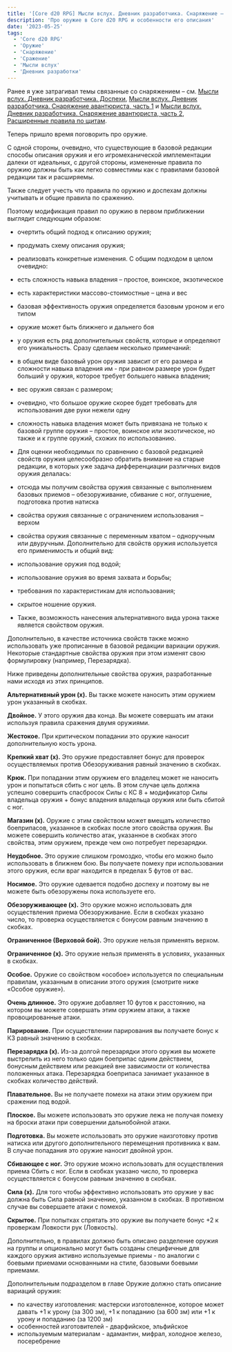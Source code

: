 ```yaml
---
title: '[Core d20 RPG] Мысли вслух. Дневник разработчика. Снаряжение – Оружие, часть 1'
description: 'Про оружие в Core d20 RPG и особенности его описания'
date: '2023-05-25'
tags:
  - 'Core d20 RPG'
  - 'Оружие'
  - 'Снаряжение'
  - 'Сражение'
  - 'Мысли вслух'
  - 'Дневник разработки'
---
```


Ранее я уже затрагивал темы связанные со снаряжением – см. [Мысли вслух. Дневник разработчика. Доспехи](https://cyborgsandmages.com/posts/core-d20/design-diary-equipment-armor-1), [Мысли вслух. Дневник разработчика. Снаряжение авантюриста, часть 1](https://cyborgsandmages.com/posts/core-d20/design-diary-equipment-adventurers-gear-1) и [Мысли вслух. Дневник разработчика. Снаряжение авантюриста, часть 2](https://cyborgsandmages.com/posts/core-d20/design-diary-equipment-adventurers-gear-2), [Расширенные правила по щитам](https://cyborgsandmages.com/posts/core-d20/enhanced-shields).

Теперь пришло время поговорить про оружие.

С одной стороны, очевидно, что существующие в базовой редакции способы описания оружия и его игромеханической имплементации далеки от идеальных, с другой стороны, измененные правила по оружию должны быть как легко совместимы как с правилами базовой редакции так и расширяемы.

Также следует учесть что правила по оружию и доспехам должны учитывать и общие правила по сражению.

Поэтому модификация правил по оружию в первом приближении выглядит следующим образом:

- очертить общий подход к описанию оружия;
- продумать схему описания оружия;
- реализовать конкретные изменения.
  С общим подходом в целом очевидно:
- есть сложность навыка владения – простое, воинское, экзотическое
- есть характеристики массово-стоимостные – цена и вес
- базовая эффективность оружия определяется базовым уроном и его типом
- оружие может быть ближнего и дальнего боя
- у оружия есть ряд дополнительных свойств, которые и определяют его уникальность.
  Сразу сделаем несколько примечаний:
- в общем виде базовый урон оружия зависит от его размера и сложности навыка владения им - при равном размере урон будет больший у оружия, которое требует большего навыка владения;
- вес оружия связан с размером;
- очевидно, что большое оружие скорее будет требовать для использования две руки нежели одну
- сложность навыка владения может быть привязана не только к базовой группе оружия – простое, воинское или экзотическое, но также и к группе оружий, схожих по использованию.
- Для оценки необходимых по сравнению с базовой редакцией свойств оружия целесообразно обратить внимание на старые редакции, в которых уже задача дифференциации различных видов оружия делалась:

- отсюда мы получим свойства оружия связанные с выполнением базовых приемов – обезоруживание, сбивание с ног, оглушение, подготовка против натиска
- свойства оружия связанные с ограничением использования – верхом
- свойства оружия связанные с переменным хватом – одноручным или двуручным.
  Дополнительно для свойств оружия используется его применимость и общий вид:
- использование оружия под водой;
- использование оружия во время захвата и борьбы;
- требования по характеристикам для использования;
- скрытое ношение оружия.
- Также, возможность нанесения альтернативного вида урона также является свойством оружия.

Дополнительно, в качестве источника свойств также можно использовать уже прописанные в базовой редакции вариации оружия.
Некоторые стандартные свойства оружия при этом изменят свою формулировку (например, Перезарядка).

Ниже приведены дополнительные свойства оружия, разработанные нами исходя из этих принципов.

**Альтернативный урон (х).** Вы также можете наносить этим оружием урон указанный в скобках.

**Двойное.** У этого оружия два конца. Вы можете совершать им атаки используя правила сражения двумя оружиями.

**Жестокое.** При критическом попадании это оружие наносит дополнительную кость урона.

**Крепкий хват (х).** Это оружие предоставляет бонус для проверок осуществляемых против Обезоруживания равный значению в скобках.

**Крюк.** При попадании этим оружием его владелец может не наносить урон и попытаться сбить с ног цель. В этом случае цель должна успешно совершить спасбросок Силы с КС 8 + модификатор Силы владельца оружия + бонус владения владельца оружия или быть сбитой с ног.

**Магазин (х).** Оружие с этим свойством может вмещать количество боеприпасов, указанное в скобках после этого свойства оружия. Вы можете совершить количество атак, указанное в скобках этого свойства, этим оружием, прежде чем оно потребует перезарядки.

**Неудобное.** Это оружие слишком громоздко, чтобы его можно было использовать в ближнем бою. Вы получаете помеху при использовании этого оружия, если враг находится в пределах 5 футов от вас.

**Носимое.** Это оружие одевается подобно доспеху и поэтому вы не можете быть обезоружены пока используете его.

**Обезоруживающее (х).** Это оружие можно использовать для осуществления приема Обезоруживание. Если в скобках указано число, то проверка осуществляется с бонусом равным значению в скобках.

**Ограниченное (Верховой бой).** Это оружие нельзя применять верхом.

**Ограниченное (х).** Это оружие нельзя применять в условиях, указанных в скобках.

**Особое.** Оружие со свойством «особое» используется по специальным правилам, указанным в описании этого оружия (смотрите ниже «Особое оружие»).

**Очень длинное.** Это оружие добавляет 10 футов к расстоянию, на котором вы можете совершать этим оружием атаки, а также провоцированные атаки.

**Парирование.** При осуществлении парирования вы получаете бонус к КЗ равный значению в скобках.

**Перезарядка (х).** Из-за долгой перезарядки этого оружия вы можете выстрелить из него только один боеприпас одним действием, бонусным действием или реакцией вне зависимости от количества положенных атака. Перезарядка боеприпаса занимает указанное в скобках количество действий.

**Плавательное.** Вы не получаете помехи на атаки этим оружием при сражении под водой.

**Плоское.** Вы можете использовать это оружие лежа не получая помеху на броски атаки при совершении дальнобойной атаки.

**Подготовка.** Вы можете использовать это оружие наизготовку против натиска или другого дополнительного перемещения противника к вам. В случае попадания это оружие наносит двойной урон.

**Сбивающее с ног.** Это оружие можно использовать для осуществления приема Сбить с ног. Если в скобках указано число, то проверка осуществляется с бонусом равным значению в скобках.

**Сила (х).** Для того чтобы эффективно использовать это оружие у вас должна быть Сила равной значению, указанном в скобках. В противном случае вы совершаете атаки с помехой.

**Скрытое.** При попытках спрятать это оружие вы получаете бонус +2 к проверкам Ловкости рук (Ловкость).

Дополнительно, в правилах должно быть описано разделение оружия на группы и опционально могут быть созданы специфичные для каждого оружия активно используемые приемы - по аналогии с боевыми приемами основанными на стиле, базовыми боевыми приемами.

Дополнительным подразделом в главе Оружие должно стать описание вариаций оружия:

- по качеству изготовления: мастерски изготовленное, которое может давать +1 к урону (за 300 зм), +1 к попаданию (за 600 зм) или +1 к урону и попаданию (за 1200 зм)
- особенностей изготовителей - дварфийское, эльфийское
- используемым материалам - адамантин, мифрал, холодное железо, посеребрение
